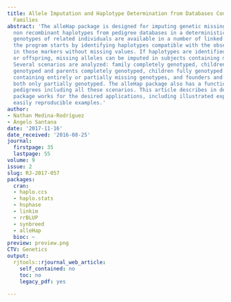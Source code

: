 ```yaml
---
title: Allele Imputation and Haplotype Determination from Databases Composed of Nuclear
  Families
abstract: 'The alleHap package is designed for imputing genetic missing data and reconstruct
  non recombinant haplotypes from pedigree databases in a deterministic way. When
  genotypes of related individuals are available in a number of linked genetic markers,
  the program starts by identifying haplotypes compatible with the observed genotypes
  in those markers without missing values. If haplotypes are identified in parents
  or offspring, missing alleles can be imputed in subjects containing missing values.
  Several scenarios are analyzed: family completely genotyped, children partially
  genotyped and parents completely genotyped, children fully genotyped and parents
  containing entirely or partially missing genotypes, and founders and their offspring
  both only partially genotyped. The alleHap package also has a function to simulate
  pedigrees including all these scenarios. This article describes in detail how our
  package works for the desired applications, including illustrated explanations and
  easily reproducible examples.'
author:
- Nathan Medina-Rodríguez
- Ángelo Santana
date: '2017-11-16'
date_received: '2016-08-25'
journal:
  firstpage: 35
  lastpage: 55
volume: 9
issue: 2
slug: RJ-2017-057
packages:
  cran:
  - haplo.ccs
  - haplo.stats
  - hsphase
  - linkim
  - rrBLUP
  - synbreed
  - alleHap
  bioc: ~
preview: preview.png
CTV: Genetics
output:
  rjtools::rjournal_web_article:
    self_contained: no
    toc: no
    legacy_pdf: yes

---
```

